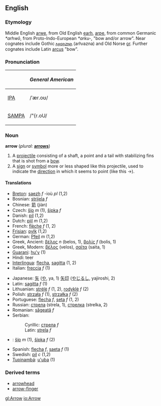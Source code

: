 ==English==
===Etymology===
Middle English [[arwe]], from Old English [[earh]], [[arƿe]], from common Germanic ''*arhwō'', from Proto-Indo-European ''*arku-'', "bow and/or arrow".  Near cognates include Gothic [[𐌰𐍂𐍈𐌰𐌶𐌽𐌰]] (arƕazna) and Old Norse [[ǫr]].
Further cognates include Latin [[arcus]] "bow". 

===Pronunciation===
{| border=1 cellpadding=5
! !! ''General American'' 
|-
| [[IPA]] || /ˈær.oʊ/
|- 
| [[SAMPA]] || /"{r.oU/
|}


===Noun===
'''arrow''' (''plural:'' '''[[arrows]]''')
#A [[projectile]] consisting of a shaft, a point and a tail with stabilizing fins that is shot from a [[bow]].
#A [[sign]] or [[symbol]] more or less shaped like this projectile, used to indicate the [[direction]] in which it seems to point (like this <math>\to</math>).

====Translations====
{{top}}
*[[Breton]]: [[saezh]] ''f'' -ioù ''pl'' (1,2)
*Bosnian: [[strijela]] ''f''
*Chinese: [[箭]] (jiàn)
*Czech: [[šíp]]  ''m'' (1), [[šipka]]  ''f'' 
*Danish: [[pil]] (1,2)
*Dutch: [[pijl]] ''m'' (1,2)
*French: [[flèche]] ''f'' (1, 2)
*[[Frisian]]: [[pylk]] (1,2)
*German: [[Pfeil]] ''m'' (1,2)
*Greek, Ancient: [[βέλος]] ''n'' (belos, 1), [[βολίς]] ''f'' (bolis, 1)
*Greek, Modern: [[βέλος]] (velos), [[σαϊτα]] (saita, 1)
*[[Guarani]]: [[hu'y]] (1)
*Hindi: teer
*[[Interlingua]]: [[flecha]], [[sagitta]] (1, 2)
*Italian: [[freccia]] ''f'' (1)
{{mid}}
*Japanese: [[矢]] ([[や]], ya, 1) [[矢印]] ([[やじるし]], yajiroshi, 2)
*Latin: [[sagitta]] ''f'' (1)
*Lithuanian: [[strėlė]] ''f'' (1, 2), [[rodyklė]] ''f'' (2)
*Polish: [[strzała]] ''f'' (1), [[strzałka]] ''f'' (2)
*Portuguese: [[flecha]] ''f'', [[seta]] ''f'' (1, 2)
*Russian: [[стрела]] (strela, 1), [[стрелка]] (strelka, 2)
*Romanian: [[săgeată]] ''f''
*Serbian:
*:Cyrillic: [[стрела]] ''f''
*:Latin: [[strela]] ''f''
*{{sk}}: [[šíp#Slovak|šíp]] ''m'' (1), [[šípka#Slovak|šípka]] ''f'' (2)
*Spanish: [[flecha]] ''f'', [[saeta]] ''f'' (1)
*Swedish: [[pil]] ''c'' (1,2)
*[[Tupinambá]]: [[u'uba]] (1)
{{bottom}}

===Derived terms===
*[[arrowhead]]
*[[arrow-finger]]

[[gl:Arrow]]
[[io:Arrow]]